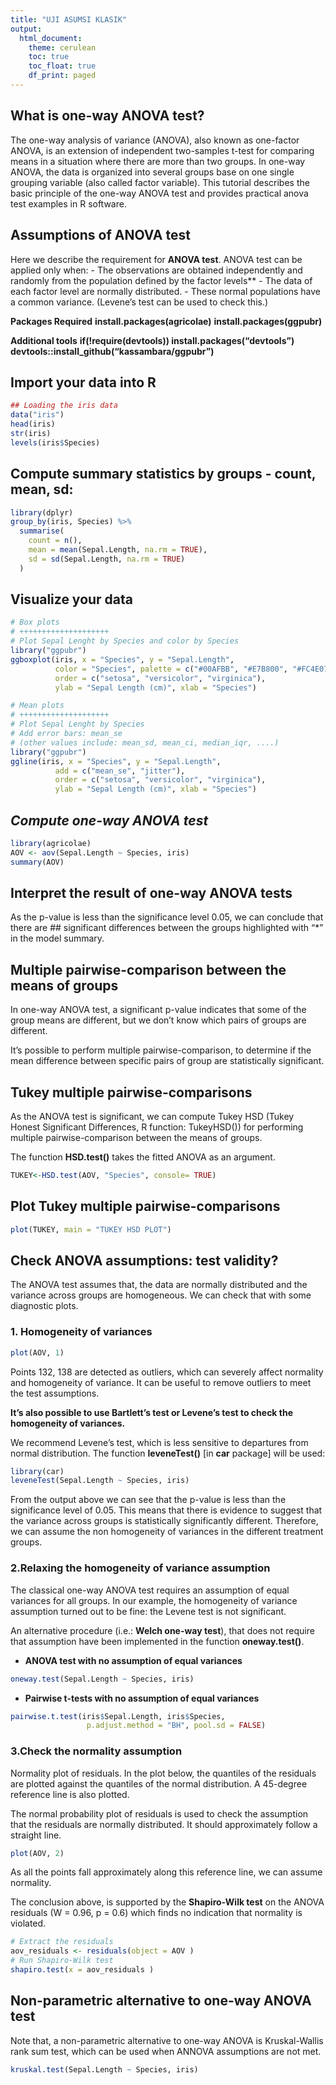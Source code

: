 ```yaml
---
title: "UJI ASUMSI KLASIK"
output:
  html_document:
    theme: cerulean
    toc: true
    toc_float: true
    df_print: paged
---
```


## **What is one-way ANOVA test?**
The one-way analysis of variance (ANOVA), also known as one-factor ANOVA, is an extension of independent two-samples t-test for comparing means in a situation where there are more than two groups. In one-way ANOVA, the data is organized into several groups base on one single grouping variable (also called factor variable). This tutorial describes the basic principle of the one-way ANOVA test and provides practical anova test examples in R software.

## **Assumptions of ANOVA test**
Here we describe the requirement for **ANOVA test**. ANOVA test can be applied only when:
- The observations are obtained independently and randomly from the population defined by the factor levels**
- The data of each factor level are normally distributed.
- These normal populations have a common variance. (Levene’s test can be used to check this.)


**Packages Required**
**install.packages(agricolae)**
**install.packages(ggpubr)**

**Additional tools**
**if(!require(devtools)) install.packages("devtools")**
**devtools::install_github("kassambara/ggpubr")**


## **Import your data into R**
```r
## Loading the iris data
data("iris")
head(iris)
str(iris)
levels(iris$Species)
```
## **Compute summary statistics by groups - count, mean, sd:**
```r
library(dplyr)
group_by(iris, Species) %>%
  summarise(
    count = n(),
    mean = mean(Sepal.Length, na.rm = TRUE),
    sd = sd(Sepal.Length, na.rm = TRUE)
  )
```
## **Visualize your data**
```r
# Box plots
# ++++++++++++++++++++
# Plot Sepal Lenght by Species and color by Species
library("ggpubr")
ggboxplot(iris, x = "Species", y = "Sepal.Length", 
          color = "Species", palette = c("#00AFBB", "#E7B800", "#FC4E07"),
          order = c("setosa", "versicolor", "virginica"),
          ylab = "Sepal Length (cm)", xlab = "Species")
```
```r
# Mean plots
# ++++++++++++++++++++
# Plot Sepal Lenght by Species 
# Add error bars: mean_se
# (other values include: mean_sd, mean_ci, median_iqr, ....)
library("ggpubr")
ggline(iris, x = "Species", y = "Sepal.Length",
          add = c("mean_se", "jitter"),
          order = c("setosa", "versicolor", "virginica"),
          ylab = "Sepal Length (cm)", xlab = "Species")
```
## *Compute one-way ANOVA test*

```r
library(agricolae)
AOV <- aov(Sepal.Length ~ Species, iris)
summary(AOV)
```
## **Interpret the result of one-way ANOVA tests**

As the p-value is less than the significance level 0.05, we can conclude that there are ## significant differences between the groups highlighted with “*" in the model summary.


## **Multiple pairwise-comparison between the means of groups**
In one-way ANOVA test, a significant p-value indicates that some of the group means are different, but we don’t know which pairs of groups are different.

It’s possible to perform multiple pairwise-comparison, to determine if the mean difference between specific pairs of group are statistically significant.

## **Tukey multiple pairwise-comparisons**
As the ANOVA test is significant, we can compute Tukey HSD (Tukey Honest Significant Differences, R function: TukeyHSD()) for performing multiple pairwise-comparison between the means of groups.

The function **HSD.test()** takes the fitted ANOVA as an argument.
```r
TUKEY<-HSD.test(AOV, "Species", console= TRUE)
```
## **Plot Tukey multiple pairwise-comparisons**
```r
plot(TUKEY, main = "TUKEY HSD PLOT")
```

## **Check ANOVA assumptions: test validity?**
The ANOVA test assumes that, the data are normally distributed and the variance across groups are homogeneous. We can check that with some diagnostic plots.

### **1. Homogeneity of variances**
```r
plot(AOV, 1)
```
Points 132, 138 are detected as outliers, which can severely affect normality and homogeneity of variance. It can be useful to remove outliers to meet the test assumptions.

**It’s also possible to use Bartlett’s test or Levene’s test to check the homogeneity of variances.**

We recommend Levene’s test, which is less sensitive to departures from normal distribution. The function **leveneTest()** [in **car** package] will be used:

```r
library(car)
leveneTest(Sepal.Length ~ Species, iris)
```
From the output above we can see that the p-value is less than the significance level of 0.05. This means that there is evidence to suggest that the variance across groups is statistically significantly different. Therefore, we can assume the non homogeneity of variances in the different treatment groups.

### **2.Relaxing the homogeneity of variance assumption**
The classical one-way ANOVA test requires an assumption of equal variances for all groups. In our example, the homogeneity of variance assumption turned out to be fine: the Levene test is not significant.

An alternative procedure (i.e.: **Welch one-way test**), that does not require that assumption have been implemented in the function **oneway.test()**.

- **ANOVA test with no assumption of equal variances**
```r
oneway.test(Sepal.Length ~ Species, iris)
```

- **Pairwise t-tests with no assumption of equal variances**
```r
pairwise.t.test(iris$Sepal.Length, iris$Species,
                 p.adjust.method = "BH", pool.sd = FALSE)
```

### **3.Check the normality assumption**
Normality plot of residuals. In the plot below, the quantiles of the residuals are plotted against the quantiles of the normal distribution. A 45-degree reference line is also plotted.

The normal probability plot of residuals is used to check the assumption that the residuals are normally distributed. It should approximately follow a straight line.
```r
plot(AOV, 2)
```
As all the points fall approximately along this reference line, we can assume normality.

The conclusion above, is supported by the **Shapiro-Wilk test** on the ANOVA residuals (W = 0.96, p = 0.6) which finds no indication that normality is violated.
```r
# Extract the residuals
aov_residuals <- residuals(object = AOV )
# Run Shapiro-Wilk test
shapiro.test(x = aov_residuals )
```

## **Non-parametric alternative to one-way ANOVA test**
Note that, a non-parametric alternative to one-way ANOVA is Kruskal-Wallis rank sum test, which can be used when ANNOVA assumptions are not met.

```r
kruskal.test(Sepal.Length ~ Species, iris)
```


